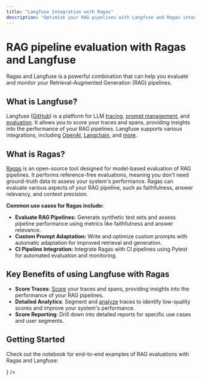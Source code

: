 ```yaml
---
title: "Langfuse Integration with Ragas"
description: "Optimize your RAG pipelines with Langfuse and Ragas integration for efficient evaluation, monitoring, and performance enhancement."
---
```


# RAG pipeline evaluation with Ragas and Langfuse

Ragas and Langfuse is a powerful combination that can help you evaluate and monitor your Retrieval-Augmented Generation (RAG) pipelines.

## What is Langfuse?

Langfuse ([GitHub](https://github.com/langfuse/langfuse)) is a platform for LLM [tracing](https://langfuse.com/docs/tracing), [prompt management](https://langfuse.com/docs/prompts/get-started), and [evaluation](https://langfuse.com/docs/scores/overview). It allows you to score your traces and spans, providing insights into the performance of your RAG pipelines. Langfuse supports various integrations, including [OpenAI](https://langfuse.com/docs/integrations/openai/python/get-started), [Langchain](https://langfuse.com/docs/integrations/langchain/tracing), and [more](https://langfuse.com/docs/integrations/overview).

## What is Ragas?

[Ragas](https://docs.ragas.io/) is an open-source tool designed for model-based evaluation of RAG pipelines. It performs reference-free evaluations, meaning you don't need ground-truth data to assess your system's performance. Ragas can evaluate various aspects of your RAG pipeline, such as faithfulness, answer relevancy, and context precision.

**Common use cases for Ragas include:**

- **Evaluate RAG Pipelines:** Generate synthetic test sets and assess pipeline performance using metrics like faithfulness and answer relevance.
- **Custom Prompt Adaptation:** Write and optimize custom prompts with automatic adaptation for improved retrieval and generation.
- **CI Pipeline Integration:** Integrate Ragas with CI pipelines using Pytest for automated evaluation and monitoring.

## Key Benefits of using Langfuse with Ragas

- **Score Traces**: [Score](https://langfuse.com/docs/scores/overview) your traces and spans, providing insights into the performance of your RAG pipelines.
- **Detailed Analytics**: Segment and [analyze](https://langfuse.com/docs/analytics/overview) traces to identify low-quality scores and improve your system's performance.
- **Score Reporting**: Drill down into detailed reports for specific use cases and user segments.

## Getting Started

Check out the notebook for end-to-end examples of RAG evaluations with Ragas and Langfuse:


<Cards>
  <Card
    title="Evaluation of RAG pipelines with Ragas"
    href="/guides/cookbook/evaluation_of_rag_with_ragas"
    icon={<FileCode />}
  />
</Cards>
